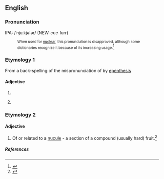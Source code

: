 ==English==

===Pronunciation===
IPA: /ˈnjuːkjələr/ (NEW-cue-lurr)
: <small> When used for [[nuclear]], this pronunciation is disapproved, although some dictionaries recognize it because of its increasing usage.</small><ref>{{cite web|
| author = Arnold Zwicky
| url = http://itre.cis.upenn.edu/%7Emyl/languagelog/archives/001133.html
| title= The thin line between error and mere variation
| date = [[June 29]] [[2004]]
| accessdate = 2006-10-23
}}</ref>

===Etymology 1===
From a back-spelling of the mispronunciation of {{term|nuclear}} by [[w:Epenthesis|epenthesis]]

====Adjective====
{{en-adj-notcomp}}

# {{misspelling of|nuclear}}
# {{nonstandard|or|jocular}} {{alternative form of|nuclear}}

===Etymology 2===
{{etystub}}

====Adjective====
{{en-adj}}

# {{botany}} Of or related to a [[nucule]] - a section of a compound (usually hard) fruit.<ref>{{cite book|title=Oxford English Dictionary, ''nucule'' adj. (1)}}</ref>

=====References=====
<references>